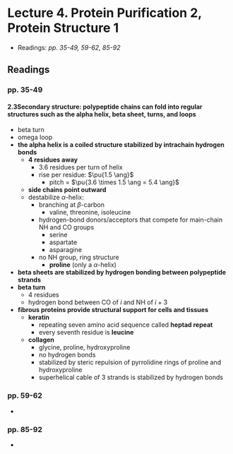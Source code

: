 # Lecture 4. Protein Purification 2, Protein Structure 1

- Readings: _pp. 35-49, 59-62, 85-92_

## Readings

### pp. 35-49

#### 2.3<SPACE />Secondary structure: polypeptide chains can fold into regular structures such as the alpha helix, beta sheet, turns, and loops
- beta turn
- omega loop
- **the alpha helix is a coiled structure stabilized by intrachain hydrogen bonds**
  - **4 residues away**
    - 3.6 residues per turn of helix
    - rise per residue: $\pu{1.5 \ang}$
      - pitch = $\pu{3.6 \times 1.5 \ang = 5.4 \ang}$
  - **side chains point outward**
  - destabilize $\alpha$-helix:
    - branching at $\beta$-carbon
      - valine, threonine, isoleucine
    - hydrogen-bond donors/acceptors that compete for main-chain NH and CO groups
      - serine
      - aspartate
      - asparagine
    - no NH group, ring structure
      - **proline** (only a $\alpha$-helix)
- **beta sheets are stabilized by hydrogen bonding between polypeptide strands**
- **beta turn**
  - 4 residues
  - hydrogen bond between CO of $i$ and NH of $i + 3$
- **fibrous proteins provide structural support for cells and tissues**
  - **keratin**
    - repeating seven amino acid sequence called **heptad repeat**
    - every seventh residue is **leucine**
  - **collagen**
    - glycine, proline, hydroxyproline
    - no hydrogen bonds
    - stabilized by steric repulsion of pyrrolidine rings of proline and hydroxyproline
    - superhelical cable of 3 strands is stabilized by hydrogen bonds

### pp. 59-62
- 

### pp. 85-92
- 
